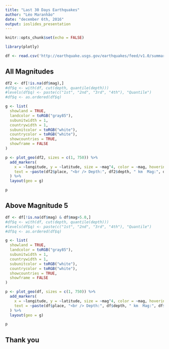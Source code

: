 ---
title: "Last 30 Days Earthquakes"
author: "Léo Maranhão"
date: "december 6th, 2016"
output: ioslides_presentation
---

```{r setup, include=FALSE}
knitr::opts_chunk$set(echo = FALSE)

library(plotly)

df <- read.csv('http://earthquake.usgs.gov/earthquakes/feed/v1.0/summary/all_month.csv')

```

## All Magnitudes

```{r map, echo = FALSE, message=FALSE, warning=FALSE}

df2 <- df[!is.na(df$mag),]
#df$q <- with(df, cut(depth, quantile(depth)))
#levels(df$q) <- paste(c("1st", "2nd", "3rd", "4th"), "Quantile")
#df$q <- as.ordered(df$q)

g <- list(
  showland = TRUE,
  landcolor = toRGB("gray85"),
  subunitwidth = 1,
  countrywidth = 1,
  subunitcolor = toRGB("white"),
  countrycolor = toRGB("white"),
  showcountries = TRUE,
  showframe = FALSE
)

p <- plot_geo(df2, sizes = c(1, 750)) %>%
  add_markers(
    x = ~longitude, y = ~latitude, size = ~mag^4, color = ~mag, hoverinfo = "text",
    text = ~paste(df2$place, "<br /> Depth:", df2$depth, " km  Mag:", df2$mag)
  ) %>%
  layout(geo = g)

p

```

## Above Magnitude 5

```{r mapAbove5, echo = FALSE, message=FALSE, warning=FALSE}

df <- df[!is.na(df$mag) & df$mag>5.0,]
#df$q <- with(df, cut(depth, quantile(depth)))
#levels(df$q) <- paste(c("1st", "2nd", "3rd", "4th"), "Quantile")
#df$q <- as.ordered(df$q)

g <- list(
  showland = TRUE,
  landcolor = toRGB("gray85"),
  subunitwidth = 1,
  countrywidth = 1,
  subunitcolor = toRGB("white"),
  countrycolor = toRGB("white"),
  showcountries = TRUE,
  showframe = FALSE
)

p <- plot_geo(df, sizes = c(1, 750)) %>%
  add_markers(
    x = ~longitude, y = ~latitude, size = ~mag^4, color = ~mag, hoverinfo = "text",
    text = ~paste(df$place, "<br /> Depth:", df$depth, " km  Mag:", df$mag)
  ) %>%
  layout(geo = g)

p

```

## Thank you



